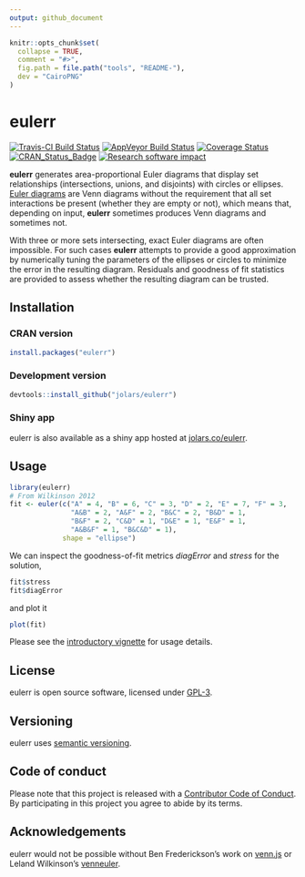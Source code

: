 ```yaml
---
output: github_document
---
```


<!-- README.md is generated from README.Rmd. Please edit that file -->

```r
knitr::opts_chunk$set(
  collapse = TRUE,
  comment = "#>",
  fig.path = file.path("tools", "README-"),
  dev = "CairoPNG"
)
```

# eulerr

[![Travis-CI Build Status](https://travis-ci.org/jolars/eulerr.svg?branch=master)](https://travis-ci.org/jolars/eulerr)
[![AppVeyor Build Status](https://ci.appveyor.com/api/projects/status/github/jolars/eulerr?branch=master&svg=true)](https://ci.appveyor.com/project/jolars/eulerr)
[![Coverage Status](https://coveralls.io/repos/github/jolars/eulerr/badge.svg?branch=master)](https://coveralls.io/github/jolars/eulerr?branch=master)
[![CRAN_Status_Badge](http://www.r-pkg.org/badges/version/eulerr)](https://cran.r-project.org/package=eulerr)
[![Research software impact](http://depsy.org/api/package/cran/eulerr/badge.svg)](http://depsy.org/package/r/eulerr)

**eulerr** generates area-proportional Euler diagrams that display set
relationships (intersections, unions, and disjoints) with circles or ellipses.
[Euler diagrams](https://en.wikipedia.org/wiki/Euler_diagram) are Venn
diagrams without the requirement that all set interactions be present (whether
they are empty or not), which means that, depending on input, **eulerr**
sometimes produces Venn diagrams and sometimes not.

With three or more sets intersecting, exact Euler diagrams are often
impossible. For such cases **eulerr** attempts to provide a good
approximation by numerically tuning the parameters of the ellipses or circles
to minimize the error in the resulting diagram. Residuals and goodness of fit
statistics are provided to assess whether the resulting diagram can be trusted.

## Installation

### CRAN version

```r
install.packages("eulerr")
```

### Development version

```r
devtools::install_github("jolars/eulerr")
```

### Shiny app

eulerr is also available as a shiny app hosted at
[jolars.co/eulerr](http://jolars.co/eulerr/).

## Usage

```r
library(eulerr)
# From Wilkinson 2012
fit <- euler(c("A" = 4, "B" = 6, "C" = 3, "D" = 2, "E" = 7, "F" = 3,
               "A&B" = 2, "A&F" = 2, "B&C" = 2, "B&D" = 1,
               "B&F" = 2, "C&D" = 1, "D&E" = 1, "E&F" = 1,
               "A&B&F" = 1, "B&C&D" = 1),
             shape = "ellipse")
```

We can inspect the goodness-of-fit metrics *diagError* and *stress*
for the solution,

```r
fit$stress
fit$diagError
```

and plot it

```r
plot(fit)
```

Please see the [introductory vignette](https://CRAN.R-project.org/package=eulerr/vignettes/introduction.pdf)
for usage details.

## License

eulerr is open source software, licensed under [GPL-3](LICENSE).

## Versioning

eulerr uses [semantic versioning](http://semver.org).

## Code of conduct

Please note that this project is released with a
[Contributor Code of Conduct](CONDUCT.md). By participating in this project you
agree to abide by its terms.

## Acknowledgements

eulerr would not be possible without Ben Frederickson's work on
[venn.js](http://www.benfrederickson.com) or Leland Wilkinson's
[venneuler](https://cran.r-project.org/package=venneuler).
